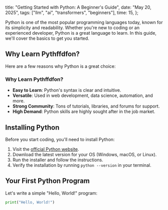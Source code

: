   title: "Getting Started with Python: A Beginner's Guide",
  date: "May 20, 2025",
  tags: ["llm", "ai", "transformers", "beginners"],
  time: 15,
};

Python is one of the most popular programming languages today, known for its simplicity and readability. Whether you're new to coding or an experienced developer, Python is a great language to learn. In this guide, we'll cover the basics to get you started.

## Why Learn Pythffdfon?

Here are a few reasons why Python is a great choice:

### Why Learn Pythffdfon?

- **Easy to Learn**: Python's syntax is clear and intuitive.
- **Versatile**: Used in web development, data science, automation, and more.
- **Strong Community**: Tons of tutorials, libraries, and forums for support.
- **High Demand**: Python skills are highly sought after in the job market.

## Installing Python

Before you start coding, you'll need to install Python:

1. Visit the [official Python website](https://www.python.org/downloads/).
2. Download the latest version for your OS (Windows, macOS, or Linux).
3. Run the installer and follow the instructions.
4. Verify the installation by running `python --version` in your terminal.

## Your First Python Program

Let's write a simple "Hello, World!" program:

```python
print("Hello, World!")
```
